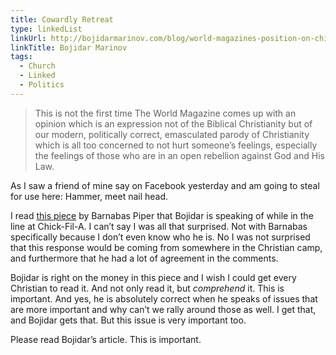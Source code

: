 ```yaml
---
title: Cowardly Retreat
type: linkedList
linkUrl: http://bojidarmarinov.com/blog/world-magazines-position-on-chick-fil-a-a-cowardly-retreat/
linkTitle: Bojidar Marinov
tags:
  - Church
  - Linked
  - Politics
---
```


> This is not the first time The World Magazine comes up with an opinion which is an expression not of the Biblical Christianity but of our modern, politically correct, emasculated parody of Christianity which is all too concerned to not hurt someone’s feelings, especially the feelings of those who are in an open rebellion against God and His Law.

As I saw a friend of mine say on Facebook yesterday and am going to steal for use here: Hammer, meet nail head.

I read [this piece](http://online.worldmag.com/2012/07/31/chick-fil-a-appreciation-day-a-bold-mistake/) by Barnabas Piper that Bojidar is speaking of while in the line at Chick-Fil-A. I can’t say I was all that surprised. Not with Barnabas specifically because I don’t even know who he is. No I was not surprised that this response would be coming from somewhere in the Christian camp, and furthermore that he had a lot of agreement in the comments.

Bojidar is right on the money in this piece and I wish I could get every Christian to read it. And not only read it, but _comprehend_ it. This is important. And yes, he is absolutely correct when he speaks of issues that are more important and why can’t we rally around those as well. I get that, and Bojidar gets that. But this issue is very important too.

Please read Bojidar’s article. This is important.
